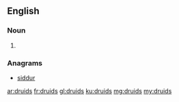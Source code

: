 ==English==

===Noun===
{{head|en|plural}}

# {{plural of|druid|lang=en|nocat=1}}

===Anagrams===
* [[siddur#English|siddur]]

[[ar:druids]]
[[fr:druids]]
[[gl:druids]]
[[ku:druids]]
[[mg:druids]]
[[my:druids]]